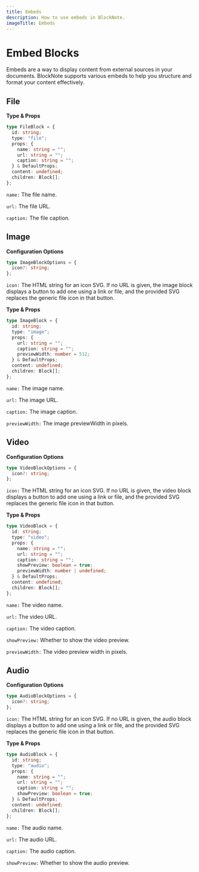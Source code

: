 ```yaml
---
title: Embeds
description: How to use embeds in BlockNote.
imageTitle: Embeds
---
```


# Embed Blocks

Embeds are a way to display content from external sources in your documents. BlockNote supports various embeds to help you structure and format your content effectively.

## File

**Type & Props**

```ts
type FileBlock = {
  id: string;
  type: "file";
  props: {
    name: string = "";
    url: string = "";
    caption: string = "";
  } & DefaultProps;
  content: undefined;
  children: Block[];
};
```

`name:` The file name.

`url:` The file URL.

`caption:` The file caption.

## Image

**Configuration Options**

```ts
type ImageBlockOptions = {
  icon?: string;
};
```

`icon:` The HTML string for an icon SVG. If no URL is given, the image block displays a button to add one using a link or file, and the provided SVG replaces the generic file icon in that button.

**Type & Props**

```typescript
type ImageBlock = {
  id: string;
  type: "image";
  props: {
    url: string = "";
    caption: string = "";
    previewWidth: number = 512;
  } & DefaultProps;
  content: undefined;
  children: Block[];
};
```

`name:` The image name.

`url:` The image URL.

`caption:` The image caption.

`previewWidth:` The image previewWidth in pixels.

## Video

**Configuration Options**

```ts
type VideoBlockOptions = {
  icon?: string;
};
```

`icon:` The HTML string for an icon SVG. If no URL is given, the video block displays a button to add one using a link or file, and the provided SVG replaces the generic file icon in that button.

**Type & Props**

```ts
type VideoBlock = {
  id: string;
  type: "video";
  props: {
    name: string = "";
    url: string = "";
    caption: string = "";
    showPreview: boolean = true;
    previewWidth: number | undefined;
  } & DefaultProps;
  content: undefined;
  children: Block[];
};
```

`name:` The video name.

`url:` The video URL.

`caption:` The video caption.

`showPreview:` Whether to show the video preview.

`previewWidth:` The video preview width in pixels.

## Audio

**Configuration Options**

```ts
type AudioBlockOptions = {
  icon?: string;
};
```

`icon:` The HTML string for an icon SVG. If no URL is given, the audio block displays a button to add one using a link or file, and the provided SVG replaces the generic file icon in that button.

**Type & Props**

```ts
type AudioBlock = {
  id: string;
  type: "audio";
  props: {
    name: string = "";
    url: string = "";
    caption: string = "";
    showPreview: boolean = true;
  } & DefaultProps;
  content: undefined;
  children: Block[];
};
```

`name:` The audio name.

`url:` The audio URL.

`caption:` The audio caption.

`showPreview:` Whether to show the audio preview.
